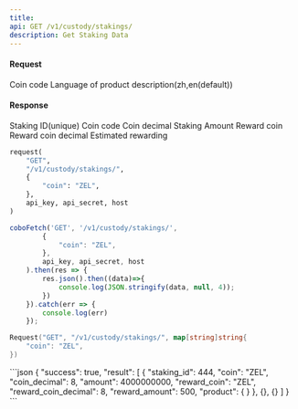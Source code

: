 ```yaml
---
title: 
api: GET /v1/custody/stakings/ 
description: Get Staking Data 
---
```

#### Request 

<ParamField body="coin" type="String" >Coin code</ParamField> 
<ParamField body="language" type="String" >Language of product description(zh,en(default))</ParamField> 

#### Response 

<ResponseField name="staking_id" type="Int" >Staking ID(unique)</ResponseField> 
<ResponseField name="coin" type="String" >Coin code</ResponseField> 
<ResponseField name="coin_decimal" type="Int" >Coin decimal</ResponseField> 
<ResponseField name="amount" type="Int" >Staking Amount</ResponseField> 
<ResponseField name="reward_coin" type="String" >Reward coin</ResponseField> 
<ResponseField name="reward_coin_decimal" type="Int" >Reward coin decimal</ResponseField> 
<ResponseField name="reward_amount" type="String" >Estimated rewarding</ResponseField> 
<RequestExample>
```python Python
request(
    "GET",
    "/v1/custody/stakings/",
    {
        "coin": "ZEL",
    },
    api_key, api_secret, host
)
```
```javascript Javascript
coboFetch('GET', '/v1/custody/stakings/',
        {
            "coin": "ZEL",
        },
        api_key, api_secret, host
    ).then(res => {
        res.json().then((data)=>{
            console.log(JSON.stringify(data, null, 4));
        })
    }).catch(err => {
        console.log(err)
    });
```
```go Go
Request("GET", "/v1/custody/stakings/", map[string]string{
    "coin": "ZEL",
})
```
</RequestExample>

<ResponseExample>
```json
{
  "success": true,
  "result": [
    {
      "staking_id": 444,
      "coin": "ZEL",
      "coin_decimal": 8,
      "amount": 4000000000,
      "reward_coin": "ZEL",
      "reward_coin_decimal": 8,
      "reward_amount": 500,
      "product": {
      }
    },
    {},
    {}
  ]
}
```
</ResponseExample>
